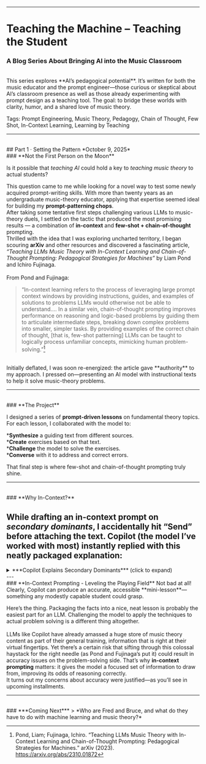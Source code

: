 
---

# Teaching the Machine – Teaching the Student  
### A Blog Series About Bringing AI into the Music Classroom
<br/>
This series explores **AI’s pedagogical potential**. It’s written for both the music educator and the prompt engineer—those curious or skeptical about AI’s classroom presence as well as those already experimenting with prompt design as a teaching tool. The goal: to bridge these worlds with clarity, humor, and a shared love of music theory.


Tags: Prompt Engineering, Music Theory, Pedagogy, Chain of Thought, Few Shot, In-Context Learning, Learning by Teaching


---
<br/>
## Part 1 · Setting the Pattern
*October 9, 2025*

<br/>
### **Not the First Person on the Moon**

Is it possible that *teaching AI* could hold a key to *teaching music theory* to actual students?

This question came to me while looking for a novel way to test some newly acquired prompt-writing skills. With more than twenty years as an undergraduate music-theory educator, applying that expertise seemed ideal for building my **prompt-patterning chops**.
<br/>
After taking some tentative first steps challenging various LLMs to music-theory duels, I settled on the tactic that produced the most promising results — a combination of **in-context** and **few-shot + chain-of-thought** prompting.
<br/>
Thrilled with the idea that I was exploring uncharted territory, I began scouring **arXiv** and other resources and discovered a fascinating article, *“Teaching LLMs Music Theory with In-Context Learning and Chain-of-Thought Prompting: Pedagogical Strategies for Machines”* by Liam Pond and Ichiro Fujinaga.  
<br/>
From Pond and Fujinaga:

> “In-context learning refers to the process of leveraging large prompt context windows by providing instructions, guides, and examples of solutions to problems LLMs would otherwise not be able to understand…. In a similar vein, chain-of-thought prompting improves performance on reasoning and logic-based problems by guiding them to articulate intermediate steps, breaking down complex problems into smaller, simpler tasks. By providing examples of the correct chain of thought, [that is, few-shot patterning] LLMs can be taught to logically process unfamiliar concepts, mimicking human problem-solving.”[^pond23a] 
<br/>
Initially deflated, I was soon re-energized: the article gave **authority** to my approach. I pressed on—presenting an AI model with instructional texts to help it solve music-theory problems.

---
<br/>
### **The Project**

I designed a series of **prompt-driven lessons** on fundamental theory topics.  For each lesson, I collaborated with the model to:

***Synthesize** a guiding text from different sources.  
***Create** exercises based on that text.  
***Challenge** the model to solve the exercises.  
***Converse** with it to address and correct errors.

That final step is where few-shot and chain-of-thought prompting truly shine.

---
<br/>
### **Why In-Context?**

While drafting an in-context prompt on *secondary dominants*, I accidentally hit “Send” before attaching the text. Copilot (the model I’ve worked with most) instantly replied with this neatly packaged explanation:
<br/>
---
<details>
  <summary>***Copilot Explains Secondary Dominants*** (click to expand)</summary>


> **Secondary Dominants: Borrowed Brightness and Harmonic Direction**  
> In tonal music, not every dominant chord points to the tonic. Sometimes a dominant targets another chord within the key—creating a momentary spotlight as if it were a temporary tonic. These are called *secondary dominants*, among the most expressive tools in the harmonic palette.  
><br/>
> **What Is a Secondary Dominant?**  
> A secondary dominant is a major or dominant-seventh chord that tonicizes a diatonic chord other than I. It’s labeled as V of X (or V/X), where X is the target chord.  
><br/>
> **Example in C major:**  
> - V/V = D major (dominant of G major, the V in C)  
> - V/ii = A major (dominant of D minor, the ii in C)  
> These chords often contain accidentals because they borrow from the key of the target chord.  
><br/>
> **Functional Flow**  
> Secondary dominants intensify harmonic motion—they’re like little spotlights that say *“this chord matters right now.”*  



<br/>
   <figcaption><em>**Secondary dominants**</em> ***shown with targets and functions***</figcaption> 
<figure>
<img src="/images/secondary-dominants-table.png" alt="Secondary Dominants: target & function" />

</figure>
<br/>
> **Example Progression:**  
> C – A – Dm – G – C      (I – V/ii – ii – V – I)  
<br/>
> **Summary**  
> Secondary dominants are like harmonic zoom lenses—they momentarily re-frame a diatonic chord as a tonic, adding color, tension, and direction.
</details>
---
<br/>
### **In-Context Prompting - Leveling the Playing Field**
Not bad at all! Clearly, Copilot can produce an accurate, accessible **mini-lesson**—something any modestly capable student could grasp.  

Here’s the thing. Packaging the facts into a nice, neat lesson is probably the easiest part for an LLM.  Challenging the model to apply the techniques to actual problem solving is a different thing altogether.  
<br/>
LLMs like Copilot have already amassed a huge store of music theory content as part of their general training, information that is right at their virtual fingertips.  Yet there’s a certain risk that sifting through this colossal haystack for the right needle (as Pond and Fujinaga’s put it) could result in accuracy issues on the problem-solving side. That’s why **in-context prompting** matters: it gives the model a focused set of information to draw from, improving its odds of reasoning correctly.
<br/>
It turns out my concerns about accuracy were justified—as you’ll see in upcoming installments.

---
<br/>
### ***Coming Next***
> *Who are Fred and Bruce, and what do they have to do with machine learning and music theory?*


[^pond23a]: Pond, Liam; Fujinaga, Ichiro. “Teaching LLMs Music Theory with In-Context Learning and Chain-of-Thought Prompting: Pedagogical Strategies for Machines.” arXiv (2023). https://arxiv.org/abs/2310.01872


<!-- redeploy trigger -->






